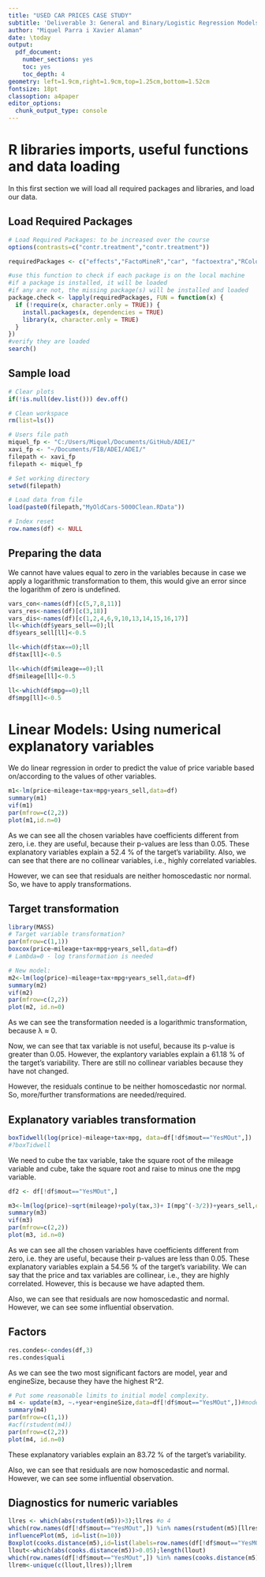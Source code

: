 ```yaml
---
title: "USED CAR PRICES CASE STUDY"
subtitle: 'Deliverable 3: General and Binary/Logistic Regression Models'
author: "Miquel Parra i Xavier Alaman"
date: \today
output:
  pdf_document:
    number_sections: yes
    toc: yes
    toc_depth: 4
geometry: left=1.9cm,right=1.9cm,top=1.25cm,bottom=1.52cm
fontsize: 18pt
classoption: a4paper
editor_options: 
  chunk_output_type: console
---
```


# R libraries imports, useful functions and data loading

In this first section we will load all required packages and libraries, and load our data.

## Load Required Packages

```r
# Load Required Packages: to be increased over the course
options(contrasts=c("contr.treatment","contr.treatment"))

requiredPackages <- c("effects","FactoMineR","car", "factoextra","RColorBrewer","ggplot2","dplyr","ggmap","ggthemes","knitr")

#use this function to check if each package is on the local machine
#if a package is installed, it will be loaded
#if any are not, the missing package(s) will be installed and loaded
package.check <- lapply(requiredPackages, FUN = function(x) {
  if (!require(x, character.only = TRUE)) {
    install.packages(x, dependencies = TRUE)
    library(x, character.only = TRUE)
  }
})
#verify they are loaded
search()

```

## Sample load

```r
# Clear plots
if(!is.null(dev.list())) dev.off()

# Clean workspace
rm(list=ls())

# Users file path
miquel_fp <- "C:/Users/Miquel/Documents/GitHub/ADEI/"
xavi_fp <- "~/Documents/FIB/ADEI/ADEI/"
filepath <- xavi_fp
filepath <- miquel_fp 

# Set working directory
setwd(filepath)

# Load data from file
load(paste0(filepath,"MyOldCars-5000Clean.RData"))

# Index reset
row.names(df) <- NULL
```

## Preparing the data 
We cannot have values equal to zero in the variables because in case we apply a logarithmic transformation to them, this would give an error since the logarithm of zero is undefined.
```r
vars_con<-names(df)[c(5,7,8,11)]
vars_res<-names(df)[c(3,18)]
vars_dis<-names(df)[c(1,2,4,6,9,10,13,14,15,16,17)]
ll<-which(df$years_sell==0);ll
df$years_sell[ll]<-0.5

ll<-which(df$tax==0);ll
df$tax[ll]<-0.5

ll<-which(df$mileage==0);ll
df$mileage[ll]<-0.5

ll<-which(df$mpg==0);ll
df$mpg[ll]<-0.5
```

# Linear Models: Using numerical explanatory variables
We do linear regression in order to predict the value of price variable based on/according to the values of other variables.
```r
m1<-lm(price~mileage+tax+mpg+years_sell,data=df)
summary(m1)
vif(m1)
par(mfrow=c(2,2))
plot(m1,id.n=0)
```

As we can see all the chosen variables have coefficients different from zero, i.e. they are useful, because their p-values are less than 0.05.
These explanatory variables explain a 52.4 % of the target's variability. 
Also, we can see that there are no collinear variables, i.e., highly correlated variables.

However, we can see that residuals are neither homoscedastic nor normal. So, we have to apply transformations. 

## Target transformation
```r
library(MASS)
# Target variable transformation?
par(mfrow=c(1,1))
boxcox(price~mileage+tax+mpg+years_sell,data=df)
# Lambda=0 - log transformation is needed

# New model:
m2<-lm(log(price)~mileage+tax+mpg+years_sell,data=df)
summary(m2)
vif(m2) 
par(mfrow=c(2,2))
plot(m2, id.n=0)
```

As we can see the transformation needed is a logarithmic transformation, because λ ≈ 0. 

Now, we can see that tax variable is not useful, because its p-value is greater than 0.05. However, the explantory variables explain a 61.18 % of the target's variability.
There are still no collinear variables because they have not changed. 

However, the residuals continue to be neither homoscedastic nor normal. So, more/further transformations are needed/required.

## Explanatory variables transformation
```r
boxTidwell(log(price)~mileage+tax+mpg, data=df[!df$mout=="YesMOut",])
#?boxTidwell
```

We need to cube the tax variable, take the square root of the mileage variable and cube, take the square root and raise to minus one the mpg variable.

```r
df2 <- df[!df$mout=="YesMOut",]

m3<-lm(log(price)~sqrt(mileage)+poly(tax,3)+ I(mpg^(-3/2))+years_sell,data=df2)
summary(m3)
vif(m3) 
par(mfrow=c(2,2))
plot(m3, id.n=0)
```

As we can see all the chosen variables have coefficients different from zero, i.e. they are useful, because their p-values are less than 0.05.
These explanatory variables explain a 54.56 % of the target's variability. 
We can say that the price and tax variables are collinear, i.e., they are highly correlated. However, this is because we have adapted them.

Also, we can see that residuals are now homoscedastic and normal. However, we can see some influential observation. 

## Factors

```r
res.condes<-condes(df,3)
res.condes$quali
```

As we can see the two most significant factors are model, year and engineSize, because they have the highest R^2. 

```r
# Put some reasonable limits to initial model complexity.
m4 <- update(m3, ~.+year+engineSize,data=df[!df$mout=="YesMOut",])#model problemes, obs. leverage elevat
summary(m4)
par(mfrow=c(1,1))
#acf(rstudent(m4))
par(mfrow=c(2,2))
plot(m4, id.n=0)
```

These explanatory variables explain an 83.72 % of the target's variability. 

Also, we can see that residuals are now homoscedastic and normal. However, we can see some influential observation. 

## Diagnostics for numeric variables

```r
llres <- which(abs(rstudent(m5))>3);llres #o 4
which(row.names(df[!df$mout=="YesMOut",]) %in% names(rstudent(m5)[llres]))
influencePlot(m5, id=list(n=10))
Boxplot(cooks.distance(m5),id=list(labels=row.names(df[!df$mout=="YesMOut",])))
llout<-which(abs(cooks.distance(m5))>0.05);length(llout)
which(row.names(df[!df$mout=="YesMOut",]) %in% names(cooks.distance(m5)[llout]))
llrem<-unique(c(llout,llres));llrem
```


